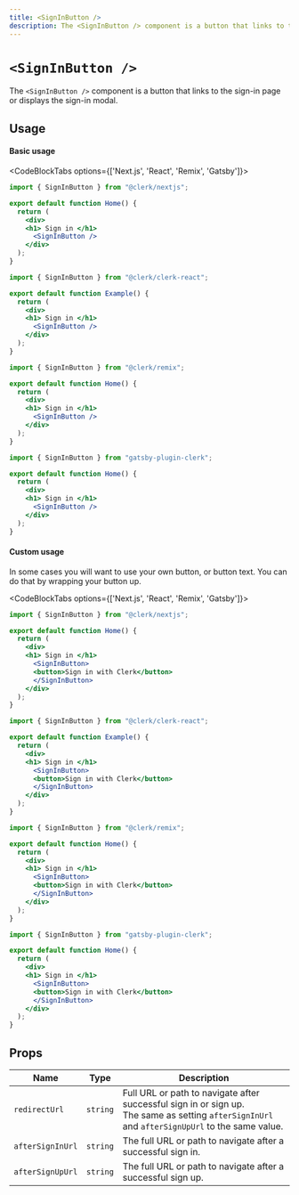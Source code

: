 ```yaml
---
title: <SignInButton />
description: The <SignInButton /> component is a button that links to the sign-in page or displays the sign-in modal.
---
```


# `<SignInButton />`

The `<SignInButton />` component is a button that links to the sign-in page or displays the sign-in modal.

## Usage

#### Basic usage

<CodeBlockTabs options={['Next.js', 'React', 'Remix', 'Gatsby']}>
  ```jsx filename="pages/index.js"
  import { SignInButton } from "@clerk/nextjs";

  export default function Home() {
    return (
      <div>
      <h1> Sign in </h1>
        <SignInButton />
      </div>
    );
  }
  ```

  ```jsx filename="example.js"
  import { SignInButton } from "@clerk/clerk-react";

  export default function Example() {
    return (
      <div>
      <h1> Sign in </h1>
        <SignInButton />
      </div>
    );
  }
  ```

  ```jsx filename="pages/index.js"
  import { SignInButton } from "@clerk/remix";

  export default function Home() {
    return (
      <div>
      <h1> Sign in </h1>
        <SignInButton />
      </div>
    );
  }
  ```

  ```jsx filename="pages/index.js"
  import { SignInButton } from "gatsby-plugin-clerk";

  export default function Home() {
    return (
      <div>
      <h1> Sign in </h1>
        <SignInButton />
      </div>
    );
  }
  ```
</CodeBlockTabs>

#### Custom usage

In some cases you will want to use your own button, or button text. You can do that by wrapping your button up.

<CodeBlockTabs options={['Next.js', 'React', 'Remix', 'Gatsby']}>
  ```jsx filename="pages/index.js"
  import { SignInButton } from "@clerk/nextjs";

  export default function Home() {
    return (
      <div>
      <h1> Sign in </h1>
        <SignInButton>
        <button>Sign in with Clerk</button>
        </SignInButton>
      </div>
    );
  }
  ```

  ```jsx filename="example.js"
  import { SignInButton } from "@clerk/clerk-react";

  export default function Example() {
    return (
      <div>
      <h1> Sign in </h1>
        <SignInButton>
        <button>Sign in with Clerk</button>
        </SignInButton>
      </div>
    );
  }
  ```

  ```jsx filename="pages/index.js"
  import { SignInButton } from "@clerk/remix";

  export default function Home() {
    return (
      <div>
      <h1> Sign in </h1>
        <SignInButton>
        <button>Sign in with Clerk</button>
        </SignInButton>
      </div>
    );
  }
  ```

  ```jsx filename="pages/index.js"
  import { SignInButton } from "gatsby-plugin-clerk";

  export default function Home() {
    return (
      <div>
      <h1> Sign in </h1>
        <SignInButton>
        <button>Sign in with Clerk</button>
        </SignInButton>
      </div>
    );
  }
  ```
</CodeBlockTabs>

## Props

| Name | Type | Description |
| --- | --- | --- |
| `redirectUrl` | `string` | Full URL or path to navigate after successful sign in or sign up.<br /> The same as setting `afterSignInUrl` and `afterSignUpUrl` to the same value. |
| `afterSignInUrl` | `string` | The full URL or path to navigate after a successful sign in. |
| `afterSignUpUrl` | `string` | The full URL or path to navigate after a successful sign up. |
